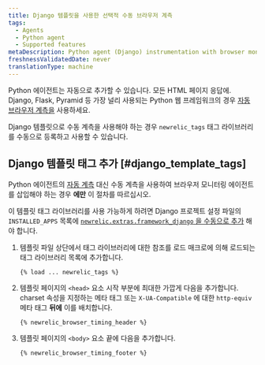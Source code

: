 ```yaml
---
title: Django 템플릿을 사용한 선택적 수동 브라우저 계측
tags:
  - Agents
  - Python agent
  - Supported features
metaDescription: Python agent (Django) instrumentation with browser monitoring.
freshnessValidatedDate: never
translationType: machine
---
```


Python 에이전트는 자동으로 추가할 수 있습니다. <InlinePopover type="browser"/>모든 HTML 페이지 응답에. Django, Flask, Pyramid 등 가장 널리 사용되는 Python 웹 프레임워크의 경우 [자동 브라우저 계측을](/docs/agents/python-agent/supported-features/page-load-timing-python) 사용하세요.

Django 템플릿으로 수동 계측을 사용해야 하는 경우 `newrelic_tags` 태그 라이브러리를 수동으로 등록하고 사용할 수 있습니다.

## Django 템플릿 태그 추가 [#django_template_tags]

Python 에이전트의 [자동 계측](/docs/agents/python-agent/supported-features/page-load-timing-python) 대신 수동 계측을 사용하여 브라우저 모니터링 에이전트를 삽입해야 하는 경우 **에만** 이 절차를 따르십시오.

이 템플릿 태그 라이브러리를 사용 가능하게 하려면 Django 프로젝트 설정 파일의 `INSTALLED_APPS` 목록에 [`newrelic.extras.framework_django` 을 수동으로 추가](/docs/release-notes/agent-release-notes/python-release-notes/python-agent-110192) 해야 합니다.

1. 템플릿 파일 상단에서 태그 라이브러리에 대한 참조를 로드 매크로에 의해 로드되는 태그 라이브러리 목록에 추가합니다.

   ```
   {% load ... newrelic_tags %}
   ```

2. 템플릿 페이지의 `<head>` 요소 시작 부분에 최대한 가깝게 다음을 추가합니다. charset 속성을 지정하는 메타 태그 또는 `X-UA-Compatible` 에 대한 `http-equiv` 메타 태그 **뒤에** 이를 배치합니다.

   ```
   {% newrelic_browser_timing_header %}
   ```

3. 템플릿 페이지의 `<body>` 요소 끝에 다음을 추가합니다.

   ```
   {% newrelic_browser_timing_footer %}
   ```